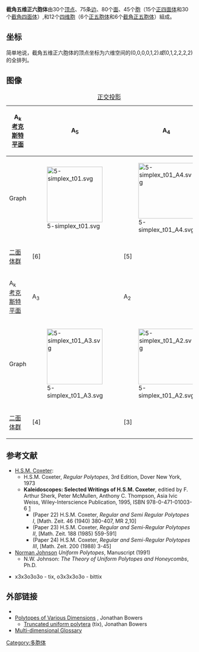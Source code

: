 {{expand|time=2013-10-19T01:49:40+00:00}}
{{Polytopebox
| name = 截角五维正六胞体
| imagename = 
| caption = 
| polytope = 截角五维正六胞体
| Type = [[五维均匀多胞体|五维均匀多胞体]]
| group_type = 
| Dimension = 5
| dim1 = [[四维|四维]]
| count1 = 12<br/>6 [[正五胞体|{3,3,3}]][[Image:Schlegel_wireframe_5-cell.png|25px]]<BR>6 [[截角正五胞体|t{3,3,3}]][[Image:Schlegel_half-solid_truncated_pentachoron.png|25px]]
| Cell = 45<br/>30 [[正四面体|{3,3}]][[Image:Tetrahedron.png|25px]]<BR>15 [[截角四面体|t{3,3}]][[Image:Truncated_tetrahedron.png|25px]]
| Face = 80<br/>60 [[三角形|{3}]]<BR>20 [[六边形|{6}]]
| Edge =75
| Vertice =30
| Vertice_type =[[File:Truncated_5-simplex_verf.png|100px]]<BR>[[五胞体|五胞体]]
| Schläfli =t<sub>0,1</sub>{3,3,3,3}
| Symmetry_group = 
| dual = 
| Properties =[[Convex_polytope|convex]]
| Index_references = 
| Coxeter_group = A<sub>5</sub> [3,3,3,3], order 720
| Coxeter_diagram = {{CDD||node_1|3|node_1|3|node||3|node|3|node}}
}}
'''截角五维正六胞体'''由30个[[頂點_(幾何)|顶点]]、75条[[邊_(幾何)|边]]、80个[[面_(幾何)|面]]、45个[[胞_(幾何)|胞]]（15个[[正四面体|正四面体]]和30个[[截角四面体|截角四面体]]）,和12个[[四维胞|四维胞]]（6个[[正五胞体|正五胞体]]和6个[[截角正五胞体|截角正五胞体]]）組成。

== 坐标 ==
简单地说，截角五维正六胞体的顶点坐标为六维空间的(0,0,0,0,1,2)''或''(0,1,2,2,2,2)的全排列。

== 图像 ==

{| class=wikitable
|+ [[正交投影|正交投影]]
|- align=center
!A<sub>k</sub><BR>[[考克斯特平面|考克斯特平面]]
!A<sub>5</sub>
!A<sub>4</sub>
|- align=center
!Graph
|[[File:5-simplex_t01.svg|150px]]
|[[File:5-simplex_t01_A4.svg|150px]]
|- align=center
![[二面体群|二面体群]]
|[6]
|[5]
|- align=center
!A<sub>k</sub><BR>[[考克斯特平面|考克斯特平面]]
!A<sub>3</sub>
!A<sub>2</sub>
|- align=center
!Graph
|[[File:5-simplex_t01_A3.svg|150px]]
|[[File:5-simplex_t01_A2.svg|150px]]
|- align=center
![[二面体群|二面体群]]
|[4]
|[3]
|}

== 参考文献 ==
* [[Harold_Scott_MacDonald_Coxeter|H.S.M. Coxeter]]: 
** H.S.M. Coxeter, ''Regular Polytopes'', 3rd Edition, Dover New York, 1973 
** '''Kaleidoscopes: Selected Writings of H.S.M. Coxeter''', editied by F. Arthur Sherk, Peter McMullen, Anthony C. Thompson, Asia Ivic Weiss, Wiley-Interscience Publication, 1995, ISBN 978-0-471-01003-6 [http://www.wiley.com/WileyCDA/WileyTitle/productCd-0471010030.html] {{Wayback|url=http://www.wiley.com/WileyCDA/WileyTitle/productCd-0471010030.html |date=20160711140441 }}
*** (Paper 22) H.S.M. Coxeter, ''Regular and Semi Regular Polytopes I'', [Math. Zeit. 46 (1940) 380-407, MR 2,10]
*** (Paper 23) H.S.M. Coxeter, ''Regular and Semi-Regular Polytopes II'', [Math. Zeit. 188 (1985) 559-591]
*** (Paper 24) H.S.M. Coxeter, ''Regular and Semi-Regular Polytopes III'', [Math. Zeit. 200 (1988) 3-45]
* [[Norman_Johnson_(mathematician)|Norman Johnson]] ''Uniform Polytopes'', Manuscript (1991)
** N.W. Johnson: ''The Theory of Uniform Polytopes and Honeycombs'', Ph.D. 
* {{KlitzingPolytopes|polytera.htm|5D|uniform polytopes (polytera)}} x3x3o3o3o - tix, o3x3x3o3o - bittix

== 外部链接 ==
* {{PolyCell | urlname = glossary.html#simplex| title = Glossary for hyperspace}}
* [http://www.polytope.net/hedrondude/topes.htm Polytopes of Various Dimensions] {{Wayback|url=http://www.polytope.net/hedrondude/topes.htm |date=20161126175322 }}, Jonathan Bowers
** [http://www.polytope.net/hedrondude/truncates5.htm Truncated uniform polytera] {{Wayback|url=http://www.polytope.net/hedrondude/truncates5.htm |date=20170216042713 }} (tix), Jonathan Bowers
* [http://tetraspace.alkaline.org/glossary.htm Multi-dimensional Glossary] {{Wayback|url=http://tetraspace.alkaline.org/glossary.htm |date=20091022011912 }}

[[Category:多胞体|Category:多胞体]]